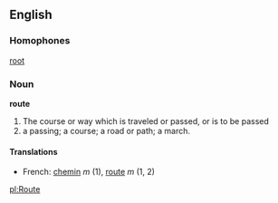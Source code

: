 ==English==

===Homophones===
[[root]]
===Noun===

'''route'''

# The course or way which is traveled or passed, or is to be passed
# a passing; a course; a road or path; a march.

====Translations====
* French: [[chemin]] ''m'' (1), [[route]] ''m'' (1, 2)

[[pl:Route]]